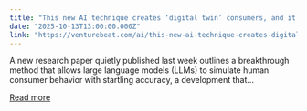 ```yaml
---
title: "This new AI technique creates ‘digital twin’ consumers, and it could kill the traditional survey industry"
date: "2025-10-13T13:00:00.000Z"
link: "https://venturebeat.com/ai/this-new-ai-technique-creates-digital-twin-consumers-and-it-could-kill-the"
---
```


A new research paper quietly published last week outlines a breakthrough method that allows large language models (LLMs) to simulate human consumer behavior with startling accuracy, a development that...

[Read more](https://venturebeat.com/ai/this-new-ai-technique-creates-digital-twin-consumers-and-it-could-kill-the)
